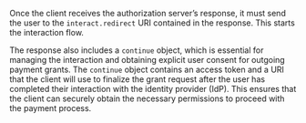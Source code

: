 Once the client receives the authorization server’s response, it must send the user to the `interact.redirect` URI contained in the response. This starts the interaction flow.

The response also includes a `continue` object, which is essential for managing the interaction and obtaining explicit user consent for outgoing payment grants. The `continue` object contains an access token and a URI that the client will use to finalize the grant request after the user has completed their interaction with the identity provider (IdP). This ensures that the client can securely obtain the necessary permissions to proceed with the payment process.
